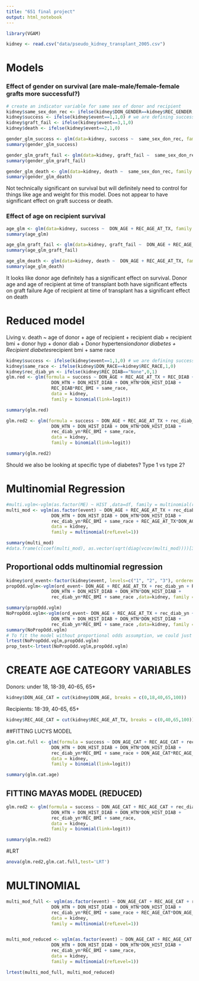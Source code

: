 ```yaml
---
title: "651 final project"
output: html_notebook
---
```


```r
library(VGAM)
```


```r
kidney <- read.csv("data/pseudo_kidney_transplant_2005.csv")

```

# Models

### Effect of gender on survival (are male-male/female-female grafts more successful?)
```r
# create an indicator variable for same sex of donor and recipient
kidney$same_sex_don_rec <- ifelse(kidney$DON_GENDER==kidney$REC_GENDER, 1,0)
kidney$success <- ifelse(kidney$event==1,1,0) # we are defining success as survival
kidney$graft_fail <- ifelse(kidney$event==3,1,0)
kidney$death <- ifelse(kidney$event==2,1,0)

gender_glm_success <- glm(data=kidney, success ~  same_sex_don_rec, family = binomial())
summary(gender_glm_success)

gender_glm_graft_fail <- glm(data=kidney, graft_fail ~  same_sex_don_rec, family = binomial())
summary(gender_glm_graft_fail)

gender_glm_death <- glm(data=kidney, death ~  same_sex_don_rec, family = binomial())
summary(gender_glm_death)
```

Not technically significant on survival but will definitely need to control for things like age and weight for this model. Does not appear to have significant effect on graft success or death.

### Effect of age on recipient survival
```r
age_glm <- glm(data=kidney, success ~  DON_AGE + REC_AGE_AT_TX, family = binomial())
summary(age_glm)

age_glm_graft_fail <- glm(data=kidney, graft_fail ~  DON_AGE + REC_AGE_AT_TX, family = binomial())
summary(age_glm_graft_fail)

age_glm_death <- glm(data=kidney, death ~  DON_AGE + REC_AGE_AT_TX, family = binomial())
summary(age_glm_death)
```

It looks like donor age definitely has a significant effect on survival.
Donor age and age of recipient at time of transplant both have significant effects on graft failure
Age of recipient at time of transplant has a significant effect on death




# Reduced model
Living v. death ~ age of donor + age of recipient + recipient diab + recipient bmi + donor hyp + donor diab + Donor hypertension*donor diabetes + Recipient diabetes*recipient bmi + same race
```r
kidney$success <- ifelse(kidney$event==1,1,0) # we are defining success as survival, graft failure and death are grouped together
kidney$same_race <- ifelse(kidney$DON_RACE==kidney$REC_RACE,1,0)
kidney$rec_diab_yn <- ifelse(kidney$REC_DIAB=="None",0,1)
glm.red <- glm(formula = success ~ DON_AGE + REC_AGE_AT_TX + REC_DIAB + REC_BMI +
                 DON_HTN + DON_HIST_DIAB + DON_HTN*DON_HIST_DIAB + 
                 REC_DIAB*REC_BMI + same_race,
                 data = kidney,
                 family = binomial(link=logit))

summary(glm.red)

glm.red2 <- glm(formula = success ~ DON_AGE + REC_AGE_AT_TX + rec_diab_yn + REC_BMI +
                 DON_HTN + DON_HIST_DIAB + DON_HTN*DON_HIST_DIAB + 
                 rec_diab_yn*REC_BMI + same_race,
                 data = kidney,
                 family = binomial(link=logit))

summary(glm.red2)

```




Should we also be looking at specific type of diabetes? Type 1 vs type 2?


# Multinomial Regression
```r
#multi.vglm<-vglm(as.factor(ME) ~ HIST ,data=df, family = multinomial(refLevel = 1))
multi_mod <- vglm(as.factor(event) ~ DON_AGE + REC_AGE_AT_TX + rec_diab_yn + REC_BMI +
                 DON_HTN + DON_HIST_DIAB + DON_HTN*DON_HIST_DIAB + 
                 rec_diab_yn*REC_BMI + same_race + REC_AGE_AT_TX*DON_AGE,
                 data = kidney,
                 family = multinomial(refLevel=1))

summary(multi_mod)
#data.frame(c(coef(multi_mod), as.vector(sqrt(diag(vcov(multi_mod))))[3:4]))

```

## Proportional odds multinomial regression
```r
kidney$ord_event<-factor(kidney$event, levels=c("1", "2", "3"), ordered = T) # We would need to specify the order for response variable
propOdd.vglm<-vglm(ord_event~ DON_AGE + REC_AGE_AT_TX + rec_diab_yn + REC_BMI +
                 DON_HTN + DON_HIST_DIAB + DON_HTN*DON_HIST_DIAB + 
                 rec_diab_yn*REC_BMI + same_race ,data=kidney, family = cumulative(link = "logitlink", parallel = TRUE))

summary(propOdd.vglm)
NoPropOdd.vglm<-vglm(ord_event~ DON_AGE + REC_AGE_AT_TX + rec_diab_yn + REC_BMI +
                 DON_HTN + DON_HIST_DIAB + DON_HTN*DON_HIST_DIAB + 
                 rec_diab_yn*REC_BMI + same_race ,data=kidney, family = cumulative(link = "logitlink", parallel = FALSE))
summary(NoPropOdd.vglm)
# To fit the model without proportional odds assumption, we could just set parallel argument as false
lrtest(NoPropOdd.vglm,propOdd.vglm)
prop_test<-lrtest(NoPropOdd.vglm,propOdd.vglm)
```


# CREATE AGE CATEGORY VARIABLES
Donors: under 18, 18-39, 40-65, 65+
```r
kidney$DON_AGE_CAT = cut(kidney$DON_AGE, breaks = c(0,18,40,65,100))
```


Recipients: 18-39, 40-65, 65+

```r
kidney$REC_AGE_CAT = cut(kidney$REC_AGE_AT_TX, breaks = c(0,40,65,100))
```

##FITTING LUCYS MODEL
```r
glm.cat.full <- glm(formula = success ~ DON_AGE_CAT + REC_AGE_CAT + rec_diab_yn + REC_BMI +
                 DON_HTN + DON_HIST_DIAB + DON_HTN*DON_HIST_DIAB + 
                 rec_diab_yn*REC_BMI + same_race + DON_AGE_CAT*REC_AGE_CAT,
                 data = kidney,
                 family = binomial(link=logit))

summary(glm.cat.age)
```


## FITTING MAYAS MODEL (REDUCED)
```r
glm.red2 <- glm(formula = success ~ DON_AGE_CAT + REC_AGE_CAT + rec_diab_yn + REC_BMI +
                 DON_HTN + DON_HIST_DIAB + DON_HTN*DON_HIST_DIAB + 
                 rec_diab_yn*REC_BMI + same_race,
                 data = kidney,
                 family = binomial(link=logit))

summary(glm.red2)

```


#LRT 
```r
anova(glm.red2,glm.cat.full,test='LRT')
```


# MULTINOMIAL
```r
multi_mod_full <- vglm(as.factor(event) ~ DON_AGE_CAT + REC_AGE_CAT + rec_diab_yn + REC_BMI +
                 DON_HTN + DON_HIST_DIAB + DON_HTN*DON_HIST_DIAB + 
                 rec_diab_yn*REC_BMI + same_race + REC_AGE_CAT*DON_AGE_CAT,
                 data = kidney,
                 family = multinomial(refLevel=1))


multi_mod_reduced <- vglm(as.factor(event) ~ DON_AGE_CAT + REC_AGE_CAT + rec_diab_yn + REC_BMI +
                 DON_HTN + DON_HIST_DIAB + DON_HTN*DON_HIST_DIAB + 
                 rec_diab_yn*REC_BMI + same_race,
                 data = kidney,
                 family = multinomial(refLevel=1))
```

```r
lrtest(multi_mod_full, multi_mod_reduced) 
```

